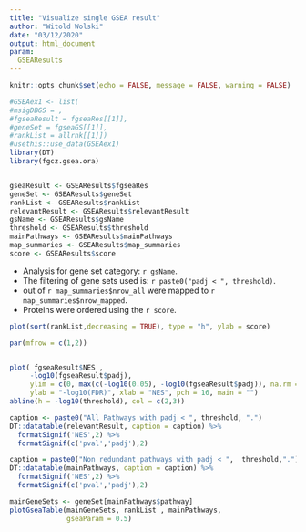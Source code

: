 ```yaml
---
title: "Visualize single GSEA result"
author: "Witold Wolski"
date: "03/12/2020"
output: html_document
param:
  GSEAResults
---
```


```r

knitr::opts_chunk$set(echo = FALSE, message = FALSE, warning = FALSE)
```


```r
#GSEAex1 <- list(
#msigDBGS = ,
#fgseaResult = fgseaRes[[1]],
#geneSet = fgseaGS[[1]],
#rankList = allrnk[[1]])
#usethis::use_data(GSEAex1)
library(DT)
library(fgcz.gsea.ora)


gseaResult <- GSEAResults$fgseaRes
geneSet <- GSEAResults$geneSet
rankList <- GSEAResults$rankList
relevantResult <- GSEAResults$relevantResult
gsName <- GSEAResults$gsName
threshold <- GSEAResults$threshold
mainPathways <- GSEAResults$mainPathways
map_summaries <- GSEAResults$map_summaries
score <- GSEAResults$score
```

- Analysis for gene set category: `r gsName`.
- The filtering of gene sets used is: `r paste0("padj < ", threshold)`.
- out of `r map_summaries$nrow_all` were mapped to `r map_summaries$nrow_mapped`.
- Proteins were ordered using the `r score`.


```r
plot(sort(rankList,decreasing = TRUE), type = "h", ylab = score)

```


```r
par(mfrow = c(1,2))


plot( fgseaResult$NES ,
     -log10(fgseaResult$padj),
     ylim = c(0, max(c(-log10(0.05), -log10(fgseaResult$padj)), na.rm = TRUE)),
     ylab = "-log10(FDR)", xlab = "NES", pch = 16, main = "")
abline(h = -log10(threshold), col = c(2,3))
```



```r
caption <- paste0("All Pathways with padj < ", threshold, ".")
DT::datatable(relevantResult, caption = caption) %>% 
  formatSignif('NES',2) %>%
  formatSignif(c('pval','padj'),2)

```


```r
caption = paste0("Non redundant pathways with padj < ",  threshold,".")
DT::datatable(mainPathways, caption = caption) %>%
  formatSignif('NES',2) %>%
  formatSignif(c('pval','padj'),2)


```


```r

mainGeneSets <- geneSet[mainPathways$pathway]
plotGseaTable(mainGeneSets, rankList , mainPathways,
              gseaParam = 0.5)

```
